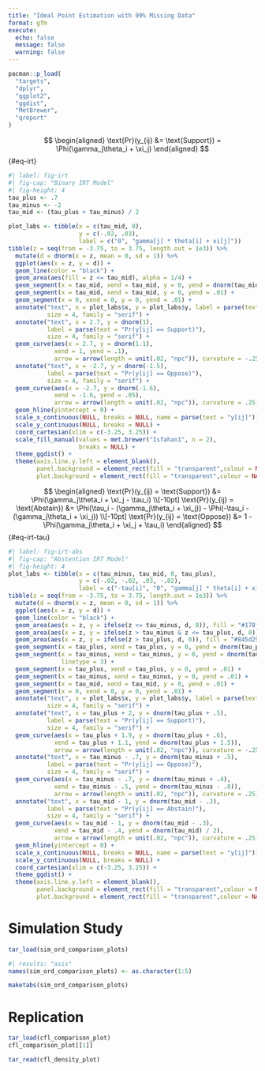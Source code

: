 ```yaml
---
title: "Ideal Point Estimation with 99% Missing Data"
format: gfm
execute: 
  echo: false
  message: false
  warning: false
---
```


```r
pacman::p_load(
  "targets",
  "dplyr",
  "ggplot2",
  "ggdist",
  "MetBrewer",
  "qreport"
)
```

 
$$
\begin{aligned}
  \text{Pr}(y_{ij} &= \text{Support}) = \Phi(\gamma_j\theta_i + \xi_j)
\end{aligned}
$$ {#eq-irt}

```r
#| label: fig-irt
#| fig-cap: "Binary IRT Model"
#| fig-height: 4
tau_plus <- .7
tau_minus <- -2
tau_mid <- (tau_plus + tau_minus) / 2

plot_labs <- tibble(x = c(tau_mid, 0),
                    y = c(-.02, .03),
                    label = c("0", "gamma[j] * theta[i] + xi[j]"))
tibble(z = seq(from = -3.75, to = 3.75, length.out = 1e3)) %>% 
  mutate(d = dnorm(x = z, mean = 0, sd = 1)) %>% 
  ggplot(aes(x = z, y = d)) +
  geom_line(color = "black") +
  geom_area(aes(fill = z <= tau_mid), alpha = 1/4) +
  geom_segment(x = tau_mid, xend = tau_mid, y = 0, yend = dnorm(tau_mid), linetype = 3)+
  geom_segment(x = tau_mid, xend = tau_mid, y = 0, yend = .01) +
  geom_segment(x = 0, xend = 0, y = 0, yend = .01) +
  annotate("text", x = plot_labs$x, y = plot_labs$y, label = parse(text = plot_labs$label),
           size = 4, family = "serif") +
  annotate("text", x = 2.7, y = dnorm(1), 
           label = parse(text = "Pr(y[ij] == Support)"),
           size = 4, family = "serif") +
  geom_curve(aes(x = 2.7, y = dnorm(1.1),
             xend = 1, yend = .1),
             arrow = arrow(length = unit(.02, "npc")), curvature = -.25) +
  annotate("text", x = -2.7, y = dnorm(-1.5), 
           label = parse(text = "Pr(y[ij] == Oppose)"),
           size = 4, family = "serif") +
  geom_curve(aes(x = -2.7, y = dnorm(-1.6),
             xend = -1.6, yend = .05),
             arrow = arrow(length = unit(.02, "npc")), curvature = .25) +
  geom_hline(yintercept = 0) +
  scale_x_continuous(NULL, breaks = NULL, name = parse(text = "y[ij]")) +
  scale_y_continuous(NULL, breaks = NULL) +
  coord_cartesian(xlim = c(-3.25, 3.25)) +
  scale_fill_manual(values = met.brewer("Isfahan1", n = 2),
                    breaks = NULL) +
  theme_ggdist() +
  theme(axis.line.y.left = element_blank(),
        panel.background = element_rect(fill = "transparent",colour = NA),
        plot.background = element_rect(fill = "transparent",colour = NA))
```



$$
\begin{aligned}
   \text{Pr}(y_{ij} = \text{Support}) &= \Phi(\gamma_j\theta_i + \xi_j - \tau_i) \\[-10pt]
   \text{Pr}(y_{ij} = \text{Abstain}) &= \Phi(\tau_i - (\gamma_j\theta_i + \xi_j)) - \Phi(-\tau_i - (\gamma_j\theta_i + \xi_j)) \\[-10pt]
   \text{Pr}(y_{ij} = \text{Oppose}) &= 1 - \Phi(\gamma_j\theta_i + \xi_j + \tau_i) 
\end{aligned}
$$ {#eq-irt-tau}

```r
#| label: fig-irt-abs
#| fig-cap: "Abstention IRT Model"
#| fig-height: 4
plot_labs <- tibble(x = c(tau_minus, tau_mid, 0, tau_plus),
                    y = c(-.02, -.02, .03, -.02),
                    label = c("-tau[i]", "0", "gamma[j] * theta[i] + xi[j]", "tau[i]"))
tibble(z = seq(from = -3.75, to = 3.75, length.out = 1e3)) %>% 
  mutate(d = dnorm(x = z, mean = 0, sd = 1)) %>% 
  ggplot(aes(x = z, y = d)) +
  geom_line(color = "black") +
  geom_area(aes(x = z, y = ifelse(z <= tau_minus, d, 0)), fill = "#178f92", alpha = 1/4) +
  geom_area(aes(x = z, y = ifelse(z > tau_minus & z <= tau_plus, d, 0)), fill = "transparent", alpha = 1/4) +
  geom_area(aes(x = z, y = ifelse(z > tau_plus, d, 0)), fill = "#845d29", alpha = 1/4) +
  geom_segment(x = tau_plus, xend = tau_plus, y = 0, yend = dnorm(tau_plus), linetype = 3) +
  geom_segment(x = tau_minus, xend = tau_minus, y = 0, yend = dnorm(tau_minus), 
               linetype = 3) +
  geom_segment(x = tau_plus, xend = tau_plus, y = 0, yend = .01) +
  geom_segment(x = tau_minus, xend = tau_minus, y = 0, yend = .01) +
  geom_segment(x = tau_mid, xend = tau_mid, y = 0, yend = .01) +
  geom_segment(x = 0, xend = 0, y = 0, yend = .01) +
  annotate("text", x = plot_labs$x, y = plot_labs$y, label = parse(text = plot_labs$label),
           size = 4, family = "serif") +
  annotate("text", x = tau_plus + 2, y = dnorm(tau_plus + .5), 
           label = parse(text = "Pr(y[ij] == Support)"),
           size = 4, family = "serif") +
  geom_curve(aes(x = tau_plus + 1.9, y = dnorm(tau_plus + .6),
             xend = tau_plus + 1.1, yend = dnorm(tau_plus + 1.5)),
             arrow = arrow(length = unit(.02, "npc")), curvature = -.25) +
  annotate("text", x = tau_minus - .7, y = dnorm(tau_minus + .5), 
           label = parse(text = "Pr(y[ij] == Oppose)"),
           size = 4, family = "serif") +
  geom_curve(aes(x = tau_minus - .7, y = dnorm(tau_minus + .4),
             xend = tau_minus - .5, yend = dnorm(tau_minus - .8)),
             arrow = arrow(length = unit(.02, "npc")), curvature = .25) +
  annotate("text", x = tau_mid - 1, y = dnorm(tau_mid - .2), 
           label = parse(text = "Pr(y[ij] == Abstain)"),
           size = 4, family = "serif") +
  geom_curve(aes(x = tau_mid - 1, y = dnorm(tau_mid - .3),
             xend = tau_mid - .4, yend = dnorm(tau_mid) / 2),
             arrow = arrow(length = unit(.02, "npc")), curvature = .25) +
  geom_hline(yintercept = 0) +
  scale_x_continuous(NULL, breaks = NULL, name = parse(text = "y[ij]")) +
  scale_y_continuous(NULL, breaks = NULL) +
  coord_cartesian(xlim = c(-3.25, 3.25)) +
  theme_ggdist() +
  theme(axis.line.y.left = element_blank(),
        panel.background = element_rect(fill = "transparent",colour = NA),
        plot.background = element_rect(fill = "transparent",colour = NA))
```

# Simulation Study

```r
tar_load(sim_ord_comparison_plots)
```


```r
#| results: "asis"
names(sim_ord_comparison_plots) <- as.character(1:5)

maketabs(sim_ord_comparison_plots)
```


# Replication 

```r
tar_load(cfl_comparison_plot)
cfl_comparison_plot[[1]]
```

```r
tar_read(cfl_density_plot)
```

